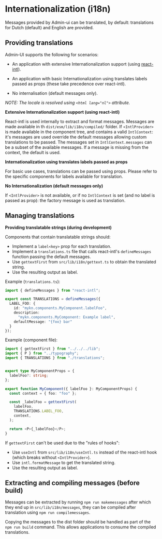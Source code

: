 
<Meta title="Manual/Internationalization"/>

# Internationalization (i18n)

Messages provided by Admin-ui can be translated, by default: translations for Dutch (default) and English are provided.

## Providing translations

Admin-UI supports the following for scenarios:

- An application with extensive Internationalization support
  (using [react-intl](https://formatjs.io/docs/react-intl/)).

- An application with basic Internationalization using translates labels
  passed as props (these take precedence over react-intl).

- No internalisation (default messages only).

*NOTE: The locale is resolved using `<html lang="nl">` attribute.*

**Extensive Internationalization support (using react-intl)**

React-intl is used internally to extract and format messages. Messages are made available in th `dist/esm/lib/i18n/compiled/`
folder. If `<IntlProvider>` is made available in the component tree, and contains a valid `IntlContext`: it's  messages
are used override the default messages allowing custom translations to be passed. The messages set in `IntlContext.messages`
can be a subset of the available messages. If a message is missing from the context, the default is used.


**Internationalization using translates labels passed as props**

For basic use cases, translations can be passed using props. Please refer to the specific components for labels
available for translation.


**No Internationalization (default messages only)**

If `<IntlProvider>` is not available, or if no `IntlContext` is set (and no label is passed as prop): the factory message
is used as translation.


## Managing translations

**Providing translatable strings (during development)**

Components that contain translatable strings should:

- Implement a `label<key>` prop for each translation.
- Implement a `translations.ts` file that calls react-intl's `defineMessages` function passing the default messages.
- Use `gettextFirst` from `src/lib/i18n/gettext.ts` to obtain the translated string.
- Use the resulting output as label.

Example (`translations.ts`):

```ts
import { defineMessages } from "react-intl";

export const TRANSLATIONS = defineMessages({
  LABEL_FOO: {
    id: "mykn.components.MyComponent.labelFoo",
    description:
      "mykn.components.MyComponent: Example label",
    defaultMessage: "{foo} bar"
  }
});
```

Example (component file):

```ts
import { gettextFirst } from "../../../lib";
import { P } from "../typography";
import { TRANSLATIONS } from "./translations";


export type MyComponentProps = {
  labelFoo?: string;
};

export function MyComponent({ labelFoo }: MyComponentProps) {
  const context = { foo: "foo" };

  const _labelFoo = gettextFirst(
    labelFoo,
    TRANSLATIONS.LABEL_FOO,
    context,
  );

  return <P>{_labelFoo}</P>;
}
```

If `gettextFirst` can't be used due to the "rules of hooks":

- Use `useIntl` from `src/lib/i18n/useIntl.ts` instead of the react-intl hook (which breaks without `<IntlProvider>`).
- Use `intl.formatMessage` to get the translated string.
- Use the resulting output as label.


## Extracting and compiling messages (before build)

Messages can be extracted by running `npm run makemessages` after which they end up in `src/lib/i18n/messages`, they can
be compiled after translation using `npm run compilemessages`.

Copying the messages to the dist folder should be handled as part of the `npm run build` command. This allows
applications to consume the compiled translations.
